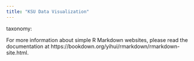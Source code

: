 ```yaml
---
title: "KSU Data Visualization"
---
```


taxonomy: 

For more information about simple R Markdown websites, please read the documentation at https://bookdown.org/yihui/rmarkdown/rmarkdown-site.html.

